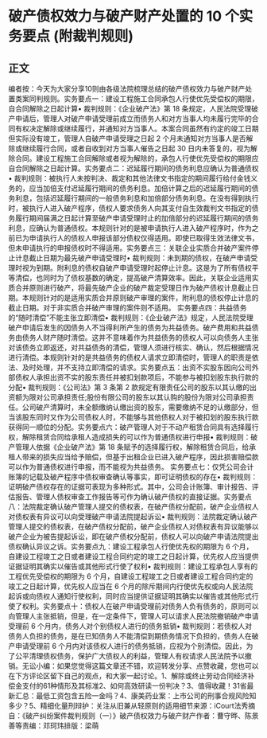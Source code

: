 # 破产债权效力与破产财产处置的 10 个实务要点 (附裁判规则)
## 正文
编者按：今天为大家分享10则由各级法院梳理总结的破产债权效力与破产财产处置类案同判规则。实务要点一：建设工程施工合同承包人行使优先受偿权的期限，自合同解除之日起计算• 裁判规则：《企业破产法》第 18 条规定，人民法院受理破产申请后，管理人对破产申请受理前成立而债务人和对方当事人均未履行完毕的合同有权决定解除或继续履行，并通知对方当事人。本案合同虽然有约定的竣工日期但实际没有竣工，管理人自破产申请受理之日起 2 个月未通知对方当事人是否解除或继续履行合同，或者自收到对方当事人催告之日起 30 日内未答复的，视为解除合同。建设工程施工合同解除或者视为解除的，承包人行使优先受偿权的期限应自合同解除之日起计算。实务要点二：迟延履行期间的债务利息应确认为普通债权• 裁判规则：被执行人未按判决、裁定和其他法律文书指定的期间履行给付金钱义务的，应当加倍支付迟延履行期间的债务利息。加倍计算之后的迟延履行期间的债务利息，包括迟延履行期间的一般债务利息和加倍部分债务利息。在没有得到执行时，被执行人进入破产程序，债权人要求债务人向其支付自生效裁判文书指定的债务履行期间届满之日起计算至破产申请受理时止的加倍部分的迟延履行期间的债务利息，应确认为普通债权。本规则针对的是被申请执行人进入破产程序时，作为之前已为申请执行人的债权人申报该部分债权仅得适用。即使已取得生效法律文书，但未申请执行的申报债权时不得适用。实务要点三：关联企业实质合并破产案件停止计息截止日期为最先破产申请受理时• 裁判规则：未到期的债权，在破产申请受理时视为到期。附利息的债权自破产申请受理时起停止计息。这是为了所有债权平等清偿，也同时为了债权基数的确定，提高破产清算效率。因此，关联企业适用实质合并原则进行破产，将最先破产企业的破产裁定受理日作为破产债权计息截止日期。本规则针对的是适用实质合并原则破产审理的案件，附利息的债权停止计息的截止日期。对于非实质合并破产审理的案件则不适用。 实务要点四：共益债务的“随时清偿”不能主张立即清偿• 裁判规则：《企业破产法》规定，人民法院受理破产申请后发生的因债务人不当得利所产生的债务为共益债务。破产费用和共益债务由债务人财产随时清偿。这并不意味着作为共益债务的债权人可以向债务人主张对该债务立即返还，对共益债务的清偿，管理人须进行核实、确认，然后根据情况进行清偿。本规则针对的是共益债务的债权人请求立即清偿时，管理人的职责是依法、及时处理，并不支持立即清偿的请求。实务要点五：出资不实股东因向公司外部债权人承担出资不实的股东责任并被扣划款项后，不能参与被扣划股东执行款的分配• 裁判规则：《公司法》第 3 条第 2 款规定有限责任公司的股东以其认缴的出资额为限对公司承担责任;股份有限公司的股东以其认购的股份为限对公司承担责任。公司破产清算时，未全额缴纳认缴出资的股东，需要缴纳不足的认缴部分，但当该股东同时又作为公司债权人时，不能够与其他债权人对于被扣划的股东执行款获得同一顺位的分配。实务要点六：破产管理人对于不动产租赁合同具有选择履行权，解除租赁合同给承租人造成损失的可以作为普通债权进行申报• 裁判规则：破产管理人依据《企业破产法》第 18 条赋予的选择履行权，解除租赁合同后，给承租人带来的损失应当给予赔偿，但基于出租企业已进入破产程序，因此损害赔偿款可以作为普通债权进行申报，而不能视为共益债务。 实务要点七：仅凭公司会计账簿的记载及破产程序中债权审查确认等事实，即可证明债权的存在• 裁判规则：证明破产债权存在的证据可表现为多种形式。其中，公司会计账簿、审计报告、评估报告、管理人债权审查工作报告等可作为确认破产债权的直接证据。实务要点八：法院裁定确认破产管理人提交的债权表，在破产债权分配前，破产企业债权人对债权表有异议可以向受理破产申请法院提起诉讼• 裁判规则：法院裁定确认破产管理人提交的债权表，在破产债权分配前，破产企业债权人对债权表有异议能够以破产企业为被告提起诉讼，即在破产债权分配前，债权人可以向破产申请法院提出债权确认异议之诉。实务要点九：建设工程承包人行使优先权的期限为 6 个月，自建设工程竣工之日或者建设工程合同约定的竣工之日起计算，优先权人应当提供证据证明其确实以催告或其他形式行使了权利• 裁判规则：建设工程承包人享有的工程优先受偿权的期限为 6 个月，自建设工程竣工之日或者建设工程合同约定的竣工之日起计算，优先权人应当在 6 个月的除斥期间内行使优先权或向人民法院起诉或向债权人通知行使权利，同时应当提供证据证明其确实以催告或其他形式行使了权利。实务要点十：债权人在破产申请受理前对债务人负有债务的，原则可以向管理人主张抵销，但是，在一定条件下，管理人可以请求人民法院撤销破产申请受理前 6 个月内，债务人对个别债权人进行的债务抵销• 裁判规则：若债权人对债务人负担的债务，是在已知债务人不能清偿到期债务情况下负担的，债务人在破产申请受理前 6 个月内对该债权人进行的债务抵销，应视为个别清偿。因此，为了公平清理债权债务，保护广大债权人的利益，管理人有权请求人民法院予以撤销。无讼小编：如果您觉得这篇文章还不错，欢迎转发分享、点赞收藏，您也可以在下方评论区留下自己的观点，和大家一起讨论。1、解除或终止劳动合同经济补偿金支付的61种情形及其标准2、如何高效研读一份判决？3、值得收藏！31省最新汇总：最低工资包含五险一金吗？4、康美药业案：上市公司的刑事合规风险知多少？5、精细化量刑辩护：关注从旧兼从轻原则的适用细节来源：iCourt法秀摘自：《破产纠纷案件裁判规则（一）》破产债权效力与破产财产作者：曹守晔、陈景善等责编：邓珂玮排版：梁萌